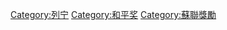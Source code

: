 {{catmain}}
{{Commons category|Lenin Peace Prize}}
{{Commonscat|Lenin Peace Prize}}

[[Category:列宁|Category:列宁]]
[[Category:和平奖|Category:和平奖]]
[[Category:蘇聯獎勵|Category:蘇聯獎勵]]
